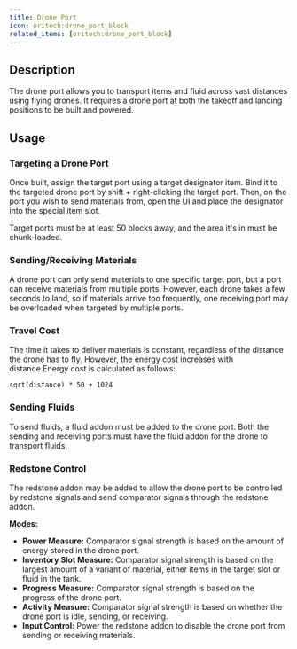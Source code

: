 ```yaml
---
title: Drone Port
icon: oritech:drone_port_block
related_items: [oritech:drone_port_block]
---
```


<center>
<ModAsset location="oritech:drone_port_block" width={256} />
</center>

## Description
The drone port allows you to transport items and fluid across vast distances using flying drones. It requires a drone port at both
the takeoff and landing positions to be built and powered.

## Usage
### Targeting a Drone Port
Once built, assign the target port using a target designator item. Bind it to the targeted drone port by shift + right-clicking
the target port. Then, on the port you wish to send materials from, open the UI and place the designator into the special item slot.

<Callout variant="info">
    Target ports must be at least 50 blocks away, and the area it's in must be chunk-loaded.
</Callout>


### Sending/Receiving Materials
A drone port can only send materials to one specific target port, but a port can receive materials from multiple ports. However,
each drone takes a few seconds to land, so if materials arrive too frequently, one receiving port may be overloaded when
targeted by multiple ports.

### Travel Cost
The time it takes to deliver materials is constant, regardless of the distance the drone has to fly. However, the energy
cost increases with distance.Energy cost is calculated as follows:

`sqrt(distance) * 50 + 1024`

### Sending Fluids
To send fluids, a fluid addon must be added to the drone port. Both the sending and receiving ports must have the fluid
addon for the drone to transport fluids.

### Redstone Control
The redstone addon may be added to allow the drone port to be controlled by redstone signals and send comparator signals
through the redstone addon.

**Modes:**
- **Power Measure:** Comparator signal strength is based on the amount of energy stored in the drone port.
- **Inventory Slot Measure:** Comparator signal strength is based on the largest amount of a variant of material, either
items in the target slot or fluid in the tank.
- **Progress Measure:** Comparator signal strength is based on the progress of the drone port.
- **Activity Measure:** Comparator signal strength is based on whether the drone port is idle, sending, or receiving.
- **Input Control:** Power the redstone addon to disable the drone port from sending or receiving materials.



